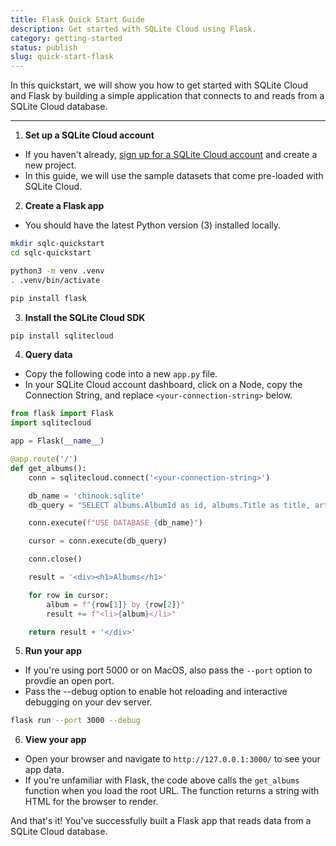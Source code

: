 ```yaml
---
title: Flask Quick Start Guide
description: Get started with SQLite Cloud using Flask.
category: getting-started
status: publish
slug: quick-start-flask
---
```


In this quickstart, we will show you how to get started with SQLite Cloud and Flask by building a simple application that connects to and reads from a SQLite Cloud database.

---

1. **Set up a SQLite Cloud account**
  - If you haven't already, <a href="https://dashboard.sqlitecloud.io/auth/sign-in" target="_blank">sign up for a SQLite Cloud account</a> and create a new project.
  - In this guide, we will use the sample datasets that come pre-loaded with SQLite Cloud.

2. **Create a Flask app**
  - You should have the latest Python version (3) installed locally.

```bash
mkdir sqlc-quickstart
cd sqlc-quickstart

python3 -m venv .venv
. .venv/bin/activate

pip install flask
```

3. **Install the SQLite Cloud SDK**

```bash
pip install sqlitecloud
```

4. **Query data**
  - Copy the following code into a new `app.py` file.
  - In your SQLite Cloud account dashboard, click on a Node, copy the Connection String, and replace `<your-connection-string>` below.

```py
from flask import Flask
import sqlitecloud

app = Flask(__name__)

@app.route('/')
def get_albums():
    conn = sqlitecloud.connect('<your-connection-string>')

    db_name = 'chinook.sqlite'
    db_query = "SELECT albums.AlbumId as id, albums.Title as title, artists.name as artist FROM albums INNER JOIN artists WHERE artists.ArtistId = albums.ArtistId LIMIT 20"

    conn.execute(f"USE DATABASE {db_name}")

    cursor = conn.execute(db_query)

    conn.close()

    result = '<div><h1>Albums</h1>'

    for row in cursor:
        album = f"{row[1]} by {row[2]}"
        result += f"<li>{album}</li>"

    return result + '</div>'
```

5. **Run your app**
  - If you're using port 5000 or on MacOS, also pass the `--port` option to provdie an open port.
  - Pass the --debug option to enable hot reloading and interactive debugging on your dev server.

```bash
flask run --port 3000 --debug
```

6. **View your app**
  - Open your browser and navigate to `http://127.0.0.1:3000/` to see your app data.
  - If you're unfamiliar with Flask, the code above calls the `get_albums` function when you load the root URL. The function returns a string with HTML for the browser to render.

And that's it! You've successfully built a Flask app that reads data from a SQLite Cloud database.
